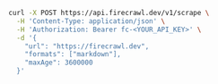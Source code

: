 ```bash cURL
curl -X POST https://api.firecrawl.dev/v1/scrape \
  -H 'Content-Type: application/json' \
  -H 'Authorization: Bearer fc-<YOUR_API_KEY>' \
  -d '{
    "url": "https://firecrawl.dev",
    "formats": ["markdown"],
    "maxAge": 3600000
  }'
```
